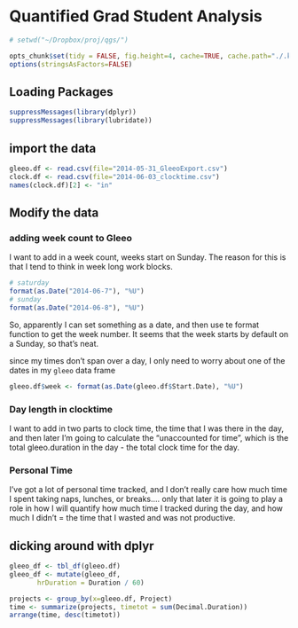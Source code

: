 Quantified Grad Student Analysis
========================================================

```r
# setwd("~/Dropbox/proj/qgs/")
```

```r
opts_chunk$set(tidy = FALSE, fig.height=4, cache=TRUE, cache.path="./.knitrcache_rep1/")
options(stringsAsFactors=FALSE)
```

## Loading Packages
```r
suppressMessages(library(dplyr))
suppressMessages(library(lubridate))
```



## import the data
```r
gleeo.df <- read.csv(file="2014-05-31_GleeoExport.csv")
clock.df <- read.csv(file="2014-06-03_clocktime.csv")
names(clock.df)[2] <- "in"
```


## Modify the data
### adding week count to Gleeo
I want to add in a week count, weeks start on Sunday. The reason for this is that I tend to think in week long work blocks.

```r
# saturday
format(as.Date("2014-06-7"), "%U")
# sunday
format(as.Date("2014-06-8"), "%U")
```
So, apparently I can set something as a date, and then use te format function to get the week number. It seems that the week starts by default on a Sunday, so that's neat.

since my times don't span over a day, I only need to worry about one of the dates in my `gleeo` data frame

```r
gleeo.df$week <- format(as.Date(gleeo.df$Start.Date), "%U")
```

### Day length in clocktime

I want to add in two parts to clock time, the time that I was there in the day, and then later I'm going to calculate the "unaccounted for time", which is the total gleeo.duration in the day - the total clock time for the day. 

### Personal Time
I've got a lot of personal time tracked, and I don't really care how much time I spent taking naps, lunches, or breaks.... only that later it is going to play a role in how I will quantify how much time I tracked during the day, and how much I didn't = the time that I wasted and was not productive.




## dicking around with dplyr

```r
gleeo_df <- tbl_df(gleeo.df)
gleeo_df <- mutate(gleeo_df, 
       hrDuration = Duration / 60)

projects <- group_by(x=gleeo.df, Project)
time <- summarize(projects, timetot = sum(Decimal.Duration))
arrange(time, desc(timetot))
```
